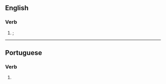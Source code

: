 ==English==

===Verb===
{{head|en|verb form}}

# {{lb|en|American spelling}} {{alternative spelling of|neutralises|nodot=t|lang=en}}; {{en-third-person singular of|neutralize}}

----

==Portuguese==

===Verb===
{{head|pt|verb form}}

# {{pt-verb-form-of|neutralizar}}